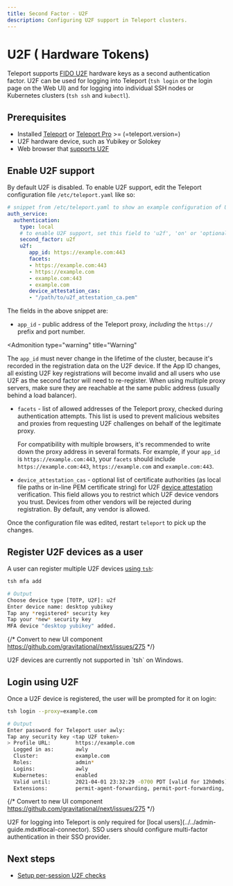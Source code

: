 ```yaml
---
title: Second Factor - U2F
description: Configuring U2F support in Teleport clusters.
---
```


#  U2F ( Hardware Tokens) 

Teleport supports [FIDO U2F](https://www.yubico.com/about/background/fido/)
hardware keys as a second authentication factor. U2F can be used for logging
into Teleport (`tsh login` or the login page on the Web UI) and for logging
into individual SSH nodes or Kubernetes clusters (`tsh ssh` and `kubectl`).

## Prerequisites

- Installed [Teleport](../getting-started.mdx) or [Teleport Pro](../../pro/introduction.mdx) >= (=teleport.version=)
- U2F hardware device, such as Yubikey or Solokey
- Web browser that [supports U2F](https://caniuse.com/u2f)

## Enable U2F support

By default U2F is disabled. To enable U2F support, edit the Teleport
configuration file `/etc/teleport.yaml` like so:

```yaml
# snippet from /etc/teleport.yaml to show an example configuration of U2F:
auth_service:
  authentication:
    type: local
    # to enable U2F support, set this field to 'u2f', 'on' or 'optional'
    second_factor: u2f
    u2f:
       app_id: https://example.com:443
       facets:
       - https://example.com:443
       - https://example.com
       - example.com:443
       - example.com
       device_attestation_cas:
       - "/path/to/u2f_attestation_ca.pem"
```

The fields in the above snippet are:

- `app_id` - public address of the Teleport proxy, *including* the `https://`
  prefix and port number.

<Admonition
  type="warning"
  title="Warning"
>
  The `app_id` must never change in the lifetime of the cluster, because it's
  recorded in the registration data on the U2F device. If the App ID changes,
  all existing U2F key registrations will become invalid and all users who use
  U2F as the second factor will need to re-register. When using multiple proxy
  servers, make sure they are reachable at the same public address (usually
  behind a load balancer).
</Admonition>

- `facets` - list of allowed addresses of the Teleport proxy, checked during
  authentication attempts. This list is used to prevent malicious websites and
  proxies from requesting U2F challenges on behalf of the legitimate proxy.

  For compatibility with multiple browsers, it's recommended to write down the
  proxy address in several formats. For example, if your `app_id` is
  `https://example.com:443`, your `facets` should include
  `https://example.com:443`, `https://example.com` and `example.com:443`.

- `device_attestation_cas` - optional list of certificate authorities (as local
  file paths or in-line PEM certificate string) for U2F [device
  attestation](https://fidoalliance.org/specs/fido-u2f-v1.0-nfc-bt-amendment-20150514/fido-u2f-overview.html#verifying-that-a-u2f-device-is-genuine)
  verification. This field allows you to restrict which U2F device vendors you
  trust. Devices from other vendors will be rejected during registration. By
  default, any vendor is allowed.

Once the configuration file was edited, restart `teleport` to pick up the
changes.

## Register U2F devices as a user

A user can register multiple U2F devices [using `tsh`](../../reference/cli/tsh.mdx#tsh-mfa-add):

```bash
tsh mfa add

# Output
Choose device type [TOTP, U2F]: u2f
Enter device name: desktop yubikey
Tap any *registered* security key
Tap your *new* security key
MFA device "desktop yubikey" added.
```
{/* Convert to new UI component https://github.com/gravitational/next/issues/275 */}

<Admonition type="warning" title="Windows support">
  U2F devices are currently not supported in `tsh` on Windows.
</Admonition>

## Login using U2F

Once a U2F device is registered, the user will be prompted for it on login:

```bash
tsh login --proxy=example.com

# Output
Enter password for Teleport user awly:
Tap any security key <tap U2F token>
> Profile URL:        https://example.com
  Logged in as:       awly
  Cluster:            example.com
  Roles:              admin*
  Logins:             awly
  Kubernetes:         enabled
  Valid until:        2021-04-01 23:32:29 -0700 PDT [valid for 12h0m0s]
  Extensions:         permit-agent-forwarding, permit-port-forwarding, permit-pty
```
{/* Convert to new UI component https://github.com/gravitational/next/issues/275 */}

<Admonition type="note">
U2F for logging into Teleport is only required for [local
users](../../admin-guide.mdx#local-connector). SSO users should configure
multi-factor authentication in their SSO provider.
</Admonition>

## Next steps

- [Setup per-session U2F checks](per-session-mfa.mdx)

